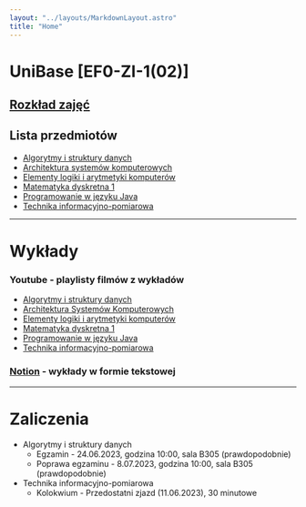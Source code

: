 ```yaml
---
layout: "../layouts/MarkdownLayout.astro"
title: "Home"
---
```


# UniBase [EF0-ZI-1(02)]

## [**Rozkład zajęć**](https://weii.prz.edu.pl/fcp/HGBUKOQtTKlQhbx08SlkTVRZeUTgtCgg9ACFDC0RGTXhBG1gnBVcoFW8SBDRKHg/6/public/pliki/madam/lato2023/1fi.pdf#page=2)

## Lista przedmiotów

- [Algorytmy i struktury danych](/przedmioty/algorytmy-i-struktury-danych)
- [Architektura systemów komputerowych](/przedmioty/architektura-systemów-komputerowych)
- [Elementy logiki i arytmetyki komputerów](/przedmioty/elementy-logiki-i-arytmetyki-komputerów)
- [Matematyka dyskretna 1](/przedmioty/matematyka-dyskretna-1)
- [Programowanie w języku Java](/przedmioty/programowanie-w-języku-java)
- [Technika informacyjno-pomiarowa](/przedmioty/technika-informacyjno-pomiarowa)

---

<h1 id="wyklady">Wykłady</h1>

### **Youtube** - playlisty filmów z wykładów

- [Algorytmy i struktury danych](https://www.youtube.com/playlist?list=PLxnzOnUpNzMBnLVsncQvUQikhwiMn4r3I)
- [Architektura Systemów Komputerowych](https://www.youtube.com/playlist?list=PLxnzOnUpNzMBcamvzq0ktoyRrVv7d7crM)
- [Elementy logiki i arytmetyki komputerów](https://www.youtube.com/playlist?list=PLxnzOnUpNzMAvL1udN8UGa1Mt_JcosjOx)
- [Matematyka dyskretna 1](https://www.youtube.com/playlist?list=PLxnzOnUpNzMCBngo5cntWZPrCtTiSSSZF)
- [Programowanie w języku Java](https://www.youtube.com/playlist?list=PLxnzOnUpNzMBdvsYbqp4fe9tS5YmHTHO-)
- [Technika informacyjno-pomiarowa](https://www.youtube.com/playlist?list=PLxnzOnUpNzMAAeX1KSctnOTJul-Zk29bP)

### [**Notion**](https://www.notion.so/c1bc23bc0da841e78e3a4ae7aa1fb8a5?v=d06394825921465baf4a3a6cd41ebaf5) - wykłady w formie tekstowej

---

<h1 id="zaliczenia">Zaliczenia</h1>

- Algorytmy i struktury danych
  - Egzamin - 24.06.2023, godzina 10:00, sala B305 (prawdopodobnie)
  - Poprawa egzaminu - 8.07.2023, godzina 10:00, sala B305 (prawdopodobnie)
- Technika informacyjno-pomiarowa
  - Kolokwium - Przedostatni zjazd (11.06.2023), 30 minutowe
